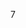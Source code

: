7<!--
--><noinclude>
{{template doc}}
<!-- Add categories and interwikis to the /doc subpage, not here! -->
</noinclude>